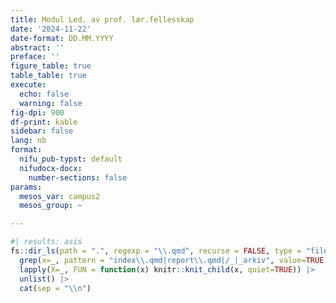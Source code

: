 ```yaml
---
title: Modul Led. av prof. lær.fellesskap
date: '2024-11-22'
date-format: DD.MM.YYYY
abstract: ''
preface: ''
figure_table: true
table_table: true
execute:
  echo: false
  warning: false
fig-dpi: 900
df-print: kable
sidebar: false
lang: nb
format:
  nifu_pub-typst: default
  nifudocx-docx:
    number-sections: false
params:
  mesos_var: campus2
  mesos_group: ~

---
```



```r
#| results: asis
fs::dir_ls(path = ".", regexp = "\\.qmd", recurse = FALSE, type = "file") |>
  grep(x=_, pattern = "index\\.qmd|report\\.qmd|/_|_arkiv", value=TRUE, invert=TRUE) |>
  lapply(X=_, FUN = function(x) knitr::knit_child(x, quiet=TRUE)) |>
  unlist() |>
  cat(sep = "\\n")
```

